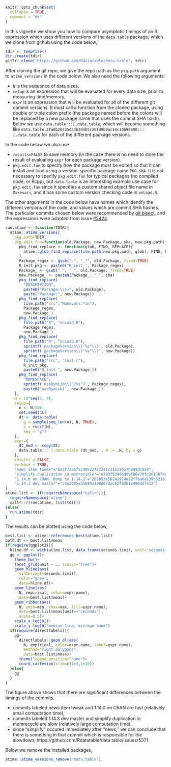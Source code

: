 <!--
%\VignetteEngine{knitr::knitr}
%\VignetteIndexEntry{Comparing git versions of data.table}
-->

```r
knitr::opts_chunk$set(
  collapse = TRUE,
  comment = "#>"
)
```

In this vignette we show you how to compare asymptotic timings of an R
expression which uses different versions of the `data.table` package,
which we clone from github using the code below,

```r
tdir <- tempfile()
dir.create(tdir)
git2r::clone("https://github.com/Rdatatable/data.table", tdir)
```

After cloning the git repo, we give the repo path as the `pkg.path`
argument to `atime_versions` in the code below. We also need the
following arguments:

* `N` is the sequence of data sizes,
* `setup` is an expression that will be evaluated for every data size,
  prior to measuring time/memory,
* `expr` is an expression that will be evaluated for all of the
  different git commit versions. It must call a function from the
  cloned package, using double or triple colon prefix (the package
  named before the colons will be replaced by a new package name that
  uses the commit SHA hash). Below we use `data.table:::[.data.table`,
  which will become something like
  `data.table.3fa8b20435d33b3d4b5c26fd9b0ac14c10b98800:::[.data.table`
  for each of the different package versions.

In the code below we also use

* `results=FALSE` to save memory (in the case there is no need to
  store the result of evaluating `expr` for each package version).
* `pkg.edit.fun` to specify how the package must be edited so that it
  can install and load using a version-specific package name
  `PKG.SHA`. It is not necessary to specify `pkg.edit.fun` for typical
  packages (no compiled code, or Rcpp), but `data.table` is an
  interesting example use case for `pkg.edit.fun` since it specifies a
  custom shared object file name in `Makevars`, and it has some custom
  version checking code in `onLoad.R`.

The other arguments in the code below have names which identify the
different versions of the code, and values which are commit SHA
hashes. The particular commits chosen below were recommended by [git
bisect](https://git-scm.com/docs/git-bisect), and the expressions were
adapted from issue
[#5424](https://github.com/Rdatatable/data.table/pull/5424).

```r
run.atime <- function(TDIR){
  atime::atime_versions(
    pkg.path=TDIR,
    pkg.edit.fun=function(old.Package, new.Package, sha, new.pkg.path){
      pkg_find_replace <- function(glob, FIND, REPLACE){
        atime::glob_find_replace(file.path(new.pkg.path, glob), FIND, REPLACE)
      }
      Package_regex <- gsub(".", "_?", old.Package, fixed=TRUE)
      R_init_pkg <- paste0("R_init_", Package_regex)
      Package_ <- gsub(".", "_", old.Package, fixed=TRUE)
      new.Package_ <- paste0(Package_, "_", sha)
      pkg_find_replace(
        "DESCRIPTION", 
        paste0("Package:\\s+", old.Package),
        paste("Package:", new.Package))
      pkg_find_replace(
        file.path("src","Makevars.*in"),
        Package_regex,
        new.Package_)
      pkg_find_replace(
        file.path("R", "onLoad.R"),
        Package_regex,
        new.Package_)
      pkg_find_replace(
        file.path("R", "onLoad.R"),
        sprintf('packageVersion\\("%s"\\)', old.Package),
        sprintf('packageVersion\\("%s"\\)', new.Package))
      pkg_find_replace(
        file.path("src", "init.c"),
        R_init_pkg,
        paste0("R_init_", new.Package_))
      pkg_find_replace(
        "NAMESPACE",
        sprintf('useDynLib\\("?%s"?', Package_regex),
        paste0('useDynLib(', new.Package_))
    },
    N = 10^seq(3, 8),
    setup={
      n <- N/100
      set.seed(1L)
      dt <- data.table(
        g = sample(seq_len(n), N, TRUE),
        x = runif(N),
        key = "g")
    },
    expr={
      dt_mod <- copy(dt)
      data.table:::`[.data.table`(dt_mod, , N := .N, by = g)
    },
    results = FALSE,
    verbose = TRUE,
    "news item tweak"="be2f72e6f5c90622fe72e1c315ca05769a9dc854",
    "simplify duplication in memrecycle"="e793f53466d99f86e70fc2611b708ae8c601a451",
    "1.14.0 on CRAN. Bump to 1.14.1"="263b53e50241914a22f7ba6a139b52162c9d7927",
    "1.14.3 dev master"="c4a2085e35689a108d67dacb2f8261e4964d7e12")
}
atime.list <- if(requireNamespace("callr")){
  requireNamespace("atime")
  callr::r(run.atime, list(tdir))
}else{
  run.atime(tdir)
}
```

The results can be plotted using the code below,

```r
best.list <- atime::references_best(atime.list)
both.dt <- best.list$meas
if(require(ggplot2)){
  hline.df <- with(atime.list, data.frame(seconds.limit, unit="seconds"))
  gg <- ggplot()+
    theme_bw()+
    facet_grid(unit ~ ., scales="free")+
    geom_hline(aes(
      yintercept=seconds.limit),
      color="grey",
      data=hline.df)+
    geom_line(aes(
      N, empirical, color=expr.name),
      data=best.list$meas)+
    geom_ribbon(aes(
      N, ymin=min, ymax=max, fill=expr.name),
      data=best.list$meas[unit=="seconds"],
      alpha=0.5)+
    scale_x_log10()+
    scale_y_log10("median line, min/max band")
  if(require(directlabels)){
    gg+
      directlabels::geom_dl(aes(
        N, empirical, color=expr.name, label=expr.name),
        method="right.polygons",
        data=best.list$meas)+
      theme(legend.position="none")+
      coord_cartesian(xlim=c(1e3,1e10))
  }else{
    gg
  }
}
```

The figure above shows that there are significant differences between
the timings of the commits. 

* commits labeled news item tweak and 1.14.0 on CRAN are fast (relatively
  small computation time),
* commits labeled 1.14.3 dev master and simplify duplication in
  memrecycle are slow (relatively large computation time).
* since "simplify" occured immediately after "news," we can
  conclude that there is something in that commit which is responsible
  for the slowdown, https://github.com/Rdatatable/data.table/issues/5371

Below we remove the installed packages,

```r
atime::atime_versions_remove("data.table")
```
